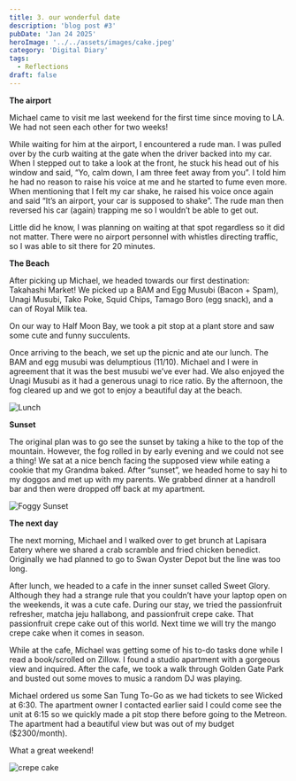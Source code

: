 ```yaml
---
title: 3. our wonderful date
description: 'blog post #3'
pubDate: 'Jan 24 2025'
heroImage: '../../assets/images/cake.jpeg'
category: 'Digital Diary'
tags:
  - Reflections
draft: false
---
```


**The airport**

Michael came to visit me last weekend for the first time since moving to LA. We had not seen each other for two weeks! 

While waiting for him at the airport, I encountered a rude man. I was pulled over by the curb waiting at the gate when the driver backed into my car. When I stepped out to take a look at the front, he stuck his head out of his window and said, “Yo, calm down, I am three feet away from you”. I told him he had no reason to raise his voice at me and he started to fume even more. When mentioning that I felt my car shake, he raised his voice once again and said “It’s an airport, your car is supposed to shake”. The rude man then reversed his car (again) trapping me so I wouldn’t be able to get out.

Little did he know, I was planning on waiting at that spot regardless so it did not matter. There were no airport personnel with whistles directing traffic, so I was able to sit there for 20 minutes. 
 

**The Beach**

After picking up Michael, we headed towards our first destination: Takahashi Market! We picked up a BAM and Egg Musubi (Bacon + Spam), Unagi Musubi, Tako Poke, Squid Chips, Tamago Boro (egg snack), and a can of Royal Milk tea.

On our way to Half Moon Bay, we took a pit stop at a plant store and saw some cute and funny succulents. 

Once arriving to the beach, we set up the picnic and ate our lunch. The BAM and egg musubi was delumptious (11/10). Michael and I were in agreement that it was the best musubi we’ve ever had. We also enjoyed the Unagi Musubi as it had a generous unagi to rice ratio. By the afternoon, the fog cleared up and we got to enjoy a beautiful day at the beach.

![Lunch](https://i.imgur.com/B3HnQ1c.jpeg)


**Sunset**

The original plan was to go see the sunset by taking a hike to the top of the mountain. However, the fog rolled in by early evening and we could not see a thing! We sat at a nice bench facing the supposed view while eating a cookie that my Grandma baked. After “sunset”, we headed home to say hi to my doggos and met up with my parents. We grabbed dinner at a handroll bar and then were dropped off back at my apartment.

![Foggy Sunset](https://i.imgur.com/bOIvpRe.jpeg)


**The next day**

The next morning, Michael and I walked over to get brunch at Lapisara Eatery where we shared a crab scramble and fried chicken benedict. Originally we had planned to go to Swan Oyster Depot but the line was too long. 

After lunch, we headed to a cafe in the inner sunset called Sweet Glory. Although they had a strange rule that you couldn’t have your laptop open on the weekends, it was a cute cafe. During our stay, we tried the passionfruit refresher, matcha jeju hallabong, and passionfruit crepe cake. That passionfruit crepe cake out of this world. Next time we will try the mango crepe cake when it comes in season. 

While at the cafe, Michael was getting some of his to-do tasks done while I read a book/scrolled on Zillow. I found a studio apartment with a gorgeous view and inquired. After the cafe, we took a walk through Golden Gate Park and busted out some moves to music a random DJ was playing.

Michael ordered us some San Tung To-Go as we had tickets to see Wicked at 6:30. The apartment owner I contacted earlier said I could come see the unit at 6:15 so we quickly made a pit stop there before going to the Metreon. The apartment had a beautiful view but was out of my budget ($2300/month). 


What a great weekend!

![crepe cake](https://i.imgur.com/Dl0P7Qy.jpeg)


